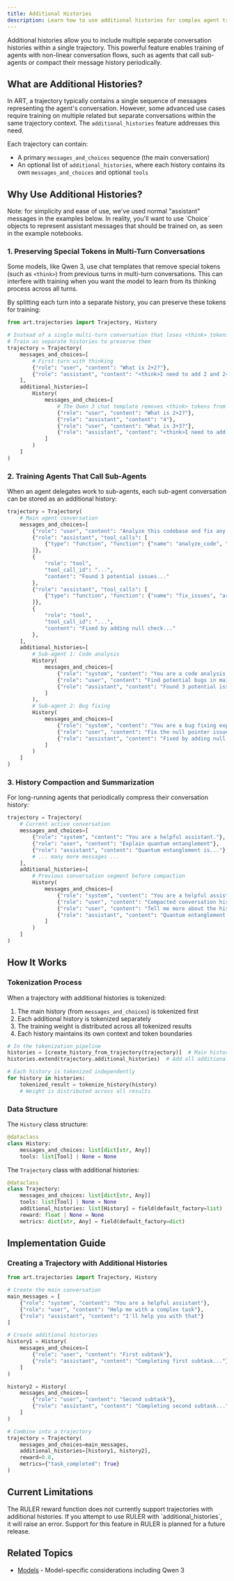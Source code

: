 ```yaml
---
title: Additional Histories
description: Learn how to use additional histories for complex agent training scenarios
---
```


Additional histories allow you to include multiple separate conversation histories within a single trajectory. This powerful feature enables training of agents with non-linear conversation flows, such as agents that call sub-agents or compact their message history periodically.

## What are Additional Histories?

In ART, a trajectory typically contains a single sequence of messages representing the agent's conversation. However, some advanced use cases require training on multiple related but separate conversations within the same trajectory context. The `additional_histories` feature addresses this need.

Each trajectory can contain:

- A primary `messages_and_choices` sequence (the main conversation)
- An optional list of `additional_histories`, where each history contains its own `messages_and_choices` and optional `tools`

## Why Use Additional Histories?

<Callout type="warning">
  Note: for simplicity and ease of use, we've used normal "assistant" messages
  in the examples below. In reality, you'll want to use `Choice` objects to
  represent assistant messages that should be trained on, as seen in the example
  notebooks.
</Callout>

### 1. Preserving Special Tokens in Multi-Turn Conversations

Some models, like Qwen 3, use chat templates that remove special tokens (such as `<think>`) from previous turns in multi-turn conversations. This can interfere with training when you want the model to learn from its thinking process across all turns.

By splitting each turn into a separate history, you can preserve these tokens for training:

```python
from art.trajectories import Trajectory, History

# Instead of a single multi-turn conversation that loses <think> tokens
# Train as separate histories to preserve them
trajectory = Trajectory(
    messages_and_choices=[
        # First turn with thinking
        {"role": "user", "content": "What is 2+2?"},
        {"role": "assistant", "content": "<think>I need to add 2 and 2</think>4"}
    ],
    additional_histories=[
        History(
            messages_and_choices=[
                # The Qwen 3 chat template removes <think> tokens from previous turns
                {"role": "user", "content": "What is 2+2?"},
                {"role": "assistant", "content": "4"},
                {"role": "user", "content": "What is 3+3?"},
                {"role": "assistant", "content": "<think>I need to add 3 and 3</think>6"}
            ]
        )
    ]
)
```

### 2. Training Agents That Call Sub-Agents

When an agent delegates work to sub-agents, each sub-agent conversation can be stored as an additional history:

```python
trajectory = Trajectory(
    # Main agent conversation
    messages_and_choices=[
        {"role": "user", "content": "Analyze this codebase and fix any bugs"},
        {"role": "assistant", "tool_calls": [
            {"type": "function", "function": {"name": "analyze_code", "arguments": "Find potential bugs in main.py"}},
        ]},
        {
            "role": "tool",
            "tool_call_id": "...",
            "content": "Found 3 potential issues..."
        },
        {"role": "assistant", "tool_calls": [
            {"type": "function", "function": {"name": "fix_issues", "arguments": "Fix the null pointer issue on line 42 of main.py"}},
        ]},
        {
            "role": "tool",
            "tool_call_id": "...",
            "content": "Fixed by adding null check..."
        },
    ],
    additional_histories=[
        # Sub-agent 1: Code analysis
        History(
            messages_and_choices=[
                {"role": "system", "content": "You are a code analysis expert"},
                {"role": "user", "content": "Find potential bugs in main.py"},
                {"role": "assistant", "content": "Found 3 potential issues..."}
            ]
        ),
        # Sub-agent 2: Bug fixing
        History(
            messages_and_choices=[
                {"role": "system", "content": "You are a bug fixing expert"},
                {"role": "user", "content": "Fix the null pointer issue on line 42"},
                {"role": "assistant", "content": "Fixed by adding null check..."}
            ]
        )
    ]
)
```

### 3. History Compaction and Summarization

For long-running agents that periodically compress their conversation history:

```python
trajectory = Trajectory(
    # Current active conversation
    messages_and_choices=[
        {"role": "system", "content": "You are a helpful assistant."},
        {"role": "user", "content": "Explain quantum entanglement"},
        {"role": "assistant", "content": "Quantum entanglement is..."},
        # ... many more messages ...
    ],
    additional_histories=[
        # Previous conversation segment before compaction
        History(
            messages_and_choices=[
                {"role": "system", "content": "You are a helpful assistant."},
                {"role": "user", "content": "Compacted conversation history: the user asked about quantum entanglement, and the assistant explained..."},
                {"role": "user", "content": "Tell me more about the history of quantum entanglement"},
                {"role": "assistant", "content": "Quantum entanglement was first..."},
            ]
        )
    ]
)
```

## How It Works

### Tokenization Process

When a trajectory with additional histories is tokenized:

1. The main history (from `messages_and_choices`) is tokenized first
2. Each additional history is tokenized separately
3. The training weight is distributed across all tokenized results
4. Each history maintains its own context and token boundaries

```python
# In the tokenization pipeline
histories = [create_history_from_trajectory(trajectory)]  # Main history
histories.extend(trajectory.additional_histories)  # Add all additional histories

# Each history is tokenized independently
for history in histories:
    tokenized_result = tokenize_history(history)
    # Weight is distributed across all results
```

### Data Structure

The `History` class structure:

```python
@dataclass
class History:
    messages_and_choices: list[dict[str, Any]]
    tools: list[Tool] | None = None
```

The `Trajectory` class with additional histories:

```python
@dataclass
class Trajectory:
    messages_and_choices: list[dict[str, Any]]
    tools: list[Tool] | None = None
    additional_histories: list[History] = field(default_factory=list)
    reward: float | None = None
    metrics: dict[str, Any] = field(default_factory=dict)
```

## Implementation Guide

### Creating a Trajectory with Additional Histories

```python
from art.trajectories import Trajectory, History

# Create the main conversation
main_messages = [
    {"role": "system", "content": "You are a helpful assistant"},
    {"role": "user", "content": "Help me with a complex task"},
    {"role": "assistant", "content": "I'll help you with that"}
]

# Create additional histories
history1 = History(
    messages_and_choices=[
        {"role": "user", "content": "First subtask"},
        {"role": "assistant", "content": "Completing first subtask..."}
    ]
)

history2 = History(
    messages_and_choices=[
        {"role": "user", "content": "Second subtask"},
        {"role": "assistant", "content": "Completing second subtask..."}
    ]
)

# Combine into a trajectory
trajectory = Trajectory(
    messages_and_choices=main_messages,
    additional_histories=[history1, history2],
    reward=0.8,
    metrics={"task_completed": True}
)
```

## Current Limitations

<Warning>
  The RULER reward function does not currently support trajectories with
  additional histories. If you attempt to use RULER with `additional_histories`,
  it will raise an error. Support for this feature in RULER is planned for a
  future release.
</Warning>

## Related Topics

- [Models](/resources/models) - Model-specific considerations including Qwen 3
